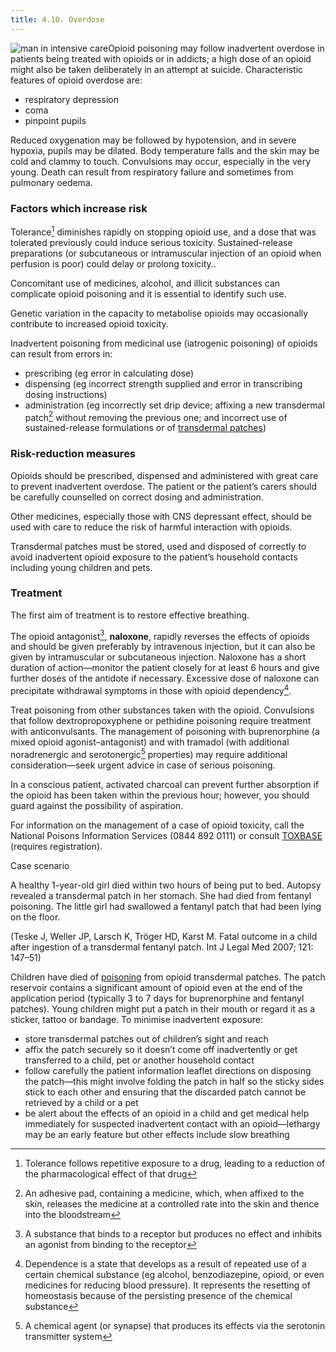 ```yaml
---
title: 4.10. Overdose
---
```



![man in intensive care](../../assets/con146659.jpg)Opioid poisoning may follow inadvertent overdose in patients being treated with opioids or in addicts; a high dose of an opioid might also be taken deliberately in an attempt at suicide. Characteristic features of opioid overdose are:

* respiratory depression
* coma
* pinpoint pupils
  
 Reduced oxygenation may be followed by hypotension, and in severe hypoxia, pupils may be dilated. Body temperature falls and the skin may be cold and clammy to touch. Convulsions may occur, especially in the very young. Death can result from respiratory failure and sometimes from pulmonary oedema.

### Factors which increase risk

Tolerance[^1] diminishes rapidly on stopping opioid use, and a dose that was tolerated previously could induce serious toxicity. Sustained-release preparations (or subcutaneous or intramuscular injection of an opioid when perfusion is poor) could delay or prolong toxicity..

Concomitant use of medicines, alcohol, and illicit substances can complicate opioid poisoning and it is essential to identify such use.

Genetic variation in the capacity to metabolise opioids may occasionally contribute to increased opioid toxicity.

Inadvertent poisoning from medicinal use (iatrogenic poisoning) of opioids can result from errors in:

* prescribing (eg error in calculating dose)
* dispensing (eg incorrect strength supplied and error in transcribing dosing instructions)
* administration (eg incorrectly set drip device; affixing a new transdermal patch[^2] without removing the previous one; and incorrect use of sustained-release formulations or of [transdermal patches](http://www.mhra.gov.uk/Safetyinformation/DrugSafetyUpdate/CON087796))
### Risk-reduction measures

Opioids should be prescribed, dispensed and administered with great care to prevent inadvertent overdose. The patient or the patient’s carers should be carefully counselled on correct dosing and administration.

Other medicines, especially those with CNS depressant effect, should be used with care to reduce the risk of harmful interaction with opioids.

Transdermal patches must be stored, used and disposed of correctly to avoid inadvertent opioid exposure to the patient’s household contacts including young children and pets.

### Treatment

The first aim of treatment is to restore effective breathing.

The opioid antagonist[^3], **naloxone**, rapidly reverses the effects of opioids and should be given preferably by intravenous injection, but it can also be given by intramuscular or subcutaneous injection. Naloxone has a short duration of action—monitor the patient closely for at least 6 hours and give further doses of the antidote if necessary. Excessive dose of naloxone can precipitate withdrawal symptoms in those with opioid dependency[^4].

Treat poisoning from other substances taken with the opioid. Convulsions that follow dextropropoxyphene or pethidine poisoning require treatment with anticonvulsants. The management of poisoning with buprenorphine (a mixed opioid agonist–antagonist) and with tramadol (with additional noradrenergic and serotonergic[^5] properties) may require additional consideration—seek urgent advice in case of serious poisoning.

In a conscious patient, activated charcoal can prevent further absorption if the opioid has been taken within the previous hour; however, you should guard against the possibility of aspiration.

For information on the management of a case of opioid toxicity, call the National Poisons Information Services (0844 892 0111) or consult [TOXBASE](http://www.toxbase.org/) (requires registration).

Case scenario

A healthy 1-year-old girl died within two hours of being put to bed. Autopsy revealed a transdermal patch in her stomach. She had died from fentanyl poisoning. The little girl had swallowed a fentanyl patch that had been lying on the floor.

(Teske J, Weller JP, Larsch K, Tröger HD, Karst M. Fatal outcome in a child after ingestion of a transdermal fentanyl patch. Int J Legal Med 2007; 121: 147–51)

Children have died of [poisoning](http://www.fda.gov/forconsumers/consumerupdates/ucm300803.htm) from opioid transdermal patches. The patch reservoir contains a significant amount of opioid even at the end of the application period (typically 3 to 7 days for buprenorphine and fentanyl patches). Young children might put a patch in their mouth or regard it as a sticker, tattoo or bandage. To minimise inadvertent exposure:

* store transdermal patches out of children’s sight and reach
* affix the patch securely so it doesn’t come off inadvertently or get transferred to a child, pet or another household contact
* follow carefully the patient information leaflet directions on disposing the patch—this might involve folding the patch in half so the sticky sides stick to each other and ensuring that the discarded patch cannot be retrieved by a child or a pet
* be alert about the effects of an opioid in a child and get medical help immediately for suspected inadvertent contact with an opioid—lethargy may be an early feature but other effects include slow breathing


[^1]: Tolerance follows repetitive exposure to a drug, leading to a reduction of the pharmacological effect of that drug


[^2]: An adhesive pad, containing a medicine, which, when affixed to the skin, releases the medicine at a controlled rate into the skin and thence into the bloodstream


[^3]: A substance that binds to a receptor but produces no effect and inhibits an agonist from binding to the receptor


[^4]: Dependence is a state that develops as a result of repeated use of a certain chemical substance (eg alcohol, benzodiazepine, opioid, or even medicines for reducing blood pressure). It represents the resetting of homeostasis because of the persisting presence of the chemical substance


[^5]: A chemical agent (or synapse) that produces its effects via the serotonin transmitter system
